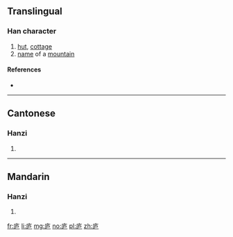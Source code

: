 {{also|廬}}
==Translingual==

===Han character===
{{Han char|rn=53|rad=广|as=04|sn=7|four=|canj=戈戈尸 (IIS)|ids=⿸[[广]][[户]]}}

# [[hut]], [[cottage]]
# [[name]] of a [[mountain]]

====References====
* {{Han ref|kx=0344.051|dkj=09260|dj=0653.260|hdz=20875.150|uh=5E90|ud=24208}}

----

==Cantonese==

===Hanzi===
{{yue-hanzi|jyut=lou4|y=lou4|tra=廬}}

# {{defn|lang=yue|sort=广04}}

----

==Mandarin==

===Hanzi===
{{cmn-hanzi|tra=廬|pin=[[lú]] ([[lu2]])|wg=lu<sup>2</sup>}}

# {{defn|lang=cmn|sort=广04}}

[[fr:庐]]
[[li:庐]]
[[mg:庐]]
[[no:庐]]
[[pl:庐]]
[[zh:庐]]